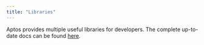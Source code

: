 ```yaml
---
title: "Libraries"
---
```


Aptos provides multiple useful libraries for developers. The complete up-to-date
docs can be found [here](../../../../build/smart-contracts/move-reference).
